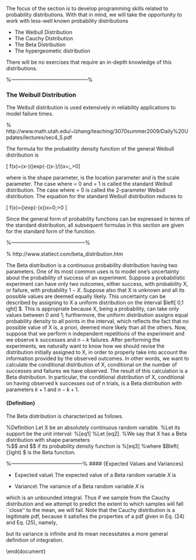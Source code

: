 
The focus of the section is to develop programming skills
related to probability distributions. With that in mind, we will take the opportunity
to work with less-well known probability distributions


* The Weibull Distribution
* The Cauchy Distribution
* The Beta Distribution
* The hypergeometic distribution


There will be no exercises that require an in-depth knowledge of this distributions.

%---------------------------------------------%

### The Weibull Distribution
The Weibull distribution is used extensively in reliability applications to model failure times.

% http://www.math.utah.edu/~lzhang/teaching/3070summer2009/Daily%20Updates/lectures/sec4_5.pdf


The formula for the probability density function of the general Weibull distribution is

\[ f(x)=\gamma\alpha(x-\mu\alpha)(\gamma-1)exp(-((x-\mu)/\alpha)\gamma)x=\mu;\gamma,\alpha>0\]

where \gamma is the shape parameter, \mu is the location parameter and \alpha is the scale parameter. The case where \mu = 0 and \alpha = 1 is called the standard Weibull distribution. The case where \mu = 0 is called the 2-parameter Weibull distribution. The equation for the standard Weibull distribution reduces to

\[ f(x)=\gammax(\gamma-1)exp(-(x\gamma))x=0;\gamma>0 \]

Since the general form of probability functions can be expressed in terms of the standard distribution, all subsequent formulas in this section are given for the standard form of the function.

%--------------------------------------------%

\section{The Beta Distribution}

% http://www.statlect.com/beta_distribution.htm

The Beta distribution is a continuous probability distribution having two parameters. One of its most common uses is to model one's uncertainty about the probability of success of an experiment.
Suppose a probabilistic experiment can have only two outcomes, either success, with probability  X, or failure, with probability  $1-X$. Suppose also that  X is unknown and all its possible values are deemed equally likely. This uncertainty can be described by assigning to  X a uniform distribution on the interval  $left[ 0,1
ight] $. This is appropriate because  X, being a probability, can take only values between  0 and  1; furthermore, the uniform distribution assigns equal probability density to all points in the interval, which reflects the fact that no possible value of  X is, a priori, deemed more likely than all the others. Now, suppose that we perform  n independent repetitions of the experiment and we observe  k successes and  $n-k$ failures. After performing the experiments, we naturally want to know how we should revise the distribution initially assigned to  X, in order to properly take into account the information provided by the observed outcomes. In other words, we want to calculate the conditional distribution of  X, conditional on the number of successes and failures we have observed. The result of this calculation is a Beta distribution. In particular, the conditional distribution of  X, conditional on having observed  k successes out of  n trials, is a Beta distribution with parameters  $k+1$ and  $n-k+1$.

#### {Definition}
The Beta distribution is characterized as follows.

%Definition Let  X be an absolutely continuous random variable. 
%Let its support be the unit interval:
%[eq1]
%Let  [eq2]. 
%We say that  X has a Beta distribution with shape parameters  
%$\alpha $ and  $\beta $ if its probability density function is
%[eq3]
%where  $Bleft( {}ight) $ is the Beta function.

%------------------------------------------%
#### {Expected Values and Variances}

* Expected value\\
The expected value of a Beta random variable $X$ is

* Variance\\
The variance of a Beta random variable $X$ is

 

which is an unbounded integral. Thus if we sample from the Cauchy distribution and we attempt to predict the extent to which samples will fall ``close'' to the mean, we will fail. Note that the Cauchy distribution is a legitimate pdf, because it satisfies the properties of a pdf given in Eq. (24) and Eq. (25), namely,





but its variance is infinite and its mean necessitates a more general definition of integration.



\end{document}
